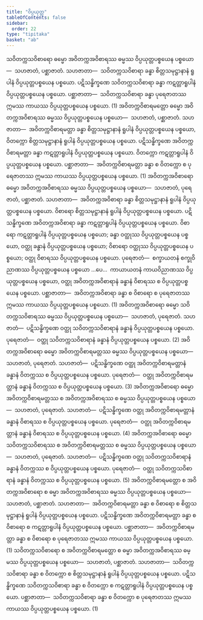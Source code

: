 ```yaml
---
title: "ဝိပ္ပယုတ္တ"
tableOfContents: false
sidebar:
  order: 22
type: "tipitaka"
basket: "ab"
---
```



<DynamicBreadcrumb />

<Division number="127">

<Paragraph number="554">
သဝိတက္ကသဝိစာရော ဓမ္မော အဝိတက္ကအဝိစာရဿ ဓမ္မဿ ဝိပ္ပယုတ္တပစ္စယေန ပစ္စယော—  သဟဇာတံ, ပစ္ဆာဇာတံ. <Emphasis>သဟဇာတာ</Emphasis>—  သဝိတက္ကသဝိစာရာ ခန္ဓာ စိတ္တသမုဋ္ဌာနာနံ ရူပါနံ ဝိပ္ပယုတ္တပစ္စယေန ပစ္စယော. ပဋိသန္ဓိက္ခဏေ သဝိတက္ကသဝိစာရာ ခန္ဓာ ကဋတ္တာရူပါနံ ဝိပ္ပယုတ္တပစ္စယေန ပစ္စယော. <Emphasis>ပစ္ဆာဇာတာ</Emphasis>—  သဝိတက္ကသဝိစာရာ ခန္ဓာ ပုရေဇာတဿ ဣမဿ ကာယဿ ဝိပ္ပယုတ္တပစ္စယေန ပစ္စယော. (1)
</Paragraph>

<Paragraph number="555">
အဝိတက္ကဝိစာရမတ္တော ဓမ္မော အဝိတက္ကအဝိစာရဿ ဓမ္မဿ ဝိပ္ပယုတ္တပစ္စယေန ပစ္စယော—  သဟဇာတံ, ပစ္ဆာဇာတံ. <Emphasis>သဟဇာတာ</Emphasis>—  အဝိတက္ကဝိစာရမတ္တာ ခန္ဓာ စိတ္တသမုဋ္ဌာနာနံ ရူပါနံ ဝိပ္ပယုတ္တပစ္စယေန ပစ္စယော, ဝိတက္ကော စိတ္တသမုဋ္ဌာနာနံ ရူပါနံ ဝိပ္ပယုတ္တပစ္စယေန ပစ္စယော. ပဋိသန္ဓိက္ခဏေ အဝိတက္ကဝိစာရမတ္တာ ခန္ဓာ ကဋတ္တာရူပါနံ ဝိပ္ပယုတ္တပစ္စယေန ပစ္စယော. ဝိတက္ကော ကဋတ္တာရူပါနံ ဝိပ္ပယုတ္တပစ္စယေန ပစ္စယော. <Emphasis>ပစ္ဆာဇာတာ</Emphasis>—  အဝိတက္ကဝိစာရမတ္တာ ခန္ဓာ စ ဝိတက္ကော စ ပုရေဇာတဿ ဣမဿ ကာယဿ ဝိပ္ပယုတ္တပစ္စယေန ပစ္စယော. (1)
</Paragraph>

</Division>
<Division number="128">

<Paragraph number="556">
အဝိတက္ကအဝိစာရော ဓမ္မော အဝိတက္ကအဝိစာရဿ ဓမ္မဿ ဝိပ္ပယုတ္တပစ္စယေန ပစ္စယော—  သဟဇာတံ, ပုရေဇာတံ, ပစ္ဆာဇာတံ. <Emphasis>သဟဇာတာ</Emphasis>—  အဝိတက္ကအဝိစာရာ ခန္ဓာ စိတ္တသမုဋ္ဌာနာနံ ရူပါနံ ဝိပ္ပယုတ္တပစ္စယေန ပစ္စယော. ဝိစာရော စိတ္တသမုဋ္ဌာနာနံ ရူပါနံ ဝိပ္ပယုတ္တပစ္စယေန ပစ္စယော. ပဋိသန္ဓိက္ခဏေ အဝိတက္ကအဝိစာရာ ခန္ဓာ ကဋတ္တာရူပါနံ ဝိပ္ပယုတ္တပစ္စယေန ပစ္စယော. ဝိစာရော ကဋတ္တာရူပါနံ ဝိပ္ပယုတ္တပစ္စယေန ပစ္စယော; ခန္ဓာ ဝတ္ထုဿ ဝိပ္ပယုတ္တပစ္စယေန ပစ္စယော, ဝတ္ထု ခန္ဓာနံ ဝိပ္ပယုတ္တပစ္စယေန ပစ္စယော; ဝိစာရော ဝတ္ထုဿ ဝိပ္ပယုတ္တပစ္စယေန ပစ္စယော; ဝတ္ထု ဝိစာရဿ ဝိပ္ပယုတ္တပစ္စယေန ပစ္စယော. <Emphasis>ပုရေဇာတံ</Emphasis>—  စက္ခာယတနံ စက္ခုဝိညာဏဿ ဝိပ္ပယုတ္တပစ္စယေန ပစ္စယော …ပေ…  ကာယာယတနံ ကာယဝိညာဏဿ ဝိပ္ပယုတ္တပစ္စယေန ပစ္စယော, ဝတ္ထု အဝိတက္ကအဝိစာရာနံ ခန္ဓာနံ ဝိစာရဿ စ ဝိပ္ပယုတ္တပစ္စယေန ပစ္စယော. <Emphasis>ပစ္ဆာဇာတာ</Emphasis>—  အဝိတက္ကအဝိစာရာ ခန္ဓာ စ ဝိစာရော စ ပုရေဇာတဿ ဣမဿ ကာယဿ ဝိပ္ပယုတ္တပစ္စယေန ပစ္စယော. (1)
</Paragraph>

<Paragraph number="557">
အဝိတက္ကအဝိစာရော ဓမ္မော သဝိတက္ကသဝိစာရဿ ဓမ္မဿ ဝိပ္ပယုတ္တပစ္စယေန ပစ္စယော—  သဟဇာတံ, ပုရေဇာတံ. <Emphasis>သဟဇာတံ</Emphasis>—  ပဋိသန္ဓိက္ခဏေ ဝတ္ထု သဝိတက္ကသဝိစာရာနံ ခန္ဓာနံ ဝိပ္ပယုတ္တပစ္စယေန ပစ္စယော. <Emphasis>ပုရေဇာတံ</Emphasis>—  ဝတ္ထု သဝိတက္ကသဝိစာရာနံ ခန္ဓာနံ ဝိပ္ပယုတ္တပစ္စယေန ပစ္စယော. (2)
</Paragraph>

<Paragraph number="558">
အဝိတက္ကအဝိစာရော ဓမ္မော အဝိတက္ကဝိစာရမတ္တဿ ဓမ္မဿ ဝိပ္ပယုတ္တပစ္စယေန ပစ္စယော—  သဟဇာတံ, ပုရေဇာတံ. <Emphasis>သဟဇာတံ</Emphasis>—  ပဋိသန္ဓိက္ခဏေ ဝတ္ထု အဝိတက္ကဝိစာရမတ္တာနံ ခန္ဓာနံ ဝိတက္ကဿ စ ဝိပ္ပယုတ္တပစ္စယေန ပစ္စယော. <Emphasis>ပုရေဇာတံ</Emphasis>—  ဝတ္ထု အဝိတက္ကဝိစာရမတ္တာနံ ခန္ဓာနံ ဝိတက္ကဿ စ ဝိပ္ပယုတ္တပစ္စယေန ပစ္စယော. (3)
</Paragraph>

<Paragraph number="559">
အဝိတက္ကအဝိစာရော ဓမ္မော အဝိတက္ကဝိစာရမတ္တဿ စ အဝိတက္ကအဝိစာရဿ စ ဓမ္မဿ ဝိပ္ပယုတ္တပစ္စယေန ပစ္စယော—  သဟဇာတံ, ပုရေဇာတံ. <Emphasis>သဟဇာတံ</Emphasis>—  ပဋိသန္ဓိက္ခဏေ ဝတ္ထု အဝိတက္ကဝိစာရမတ္တာနံ ခန္ဓာနံ ဝိစာရဿ စ ဝိပ္ပယုတ္တပစ္စယေန ပစ္စယော. <Emphasis>ပုရေဇာတံ</Emphasis>—  ဝတ္ထု အဝိတက္ကဝိစာရမတ္တာနံ ခန္ဓာနံ ဝိစာရဿ စ ဝိပ္ပယုတ္တပစ္စယေန ပစ္စယော. (4)
</Paragraph>

<Paragraph number="560">
အဝိတက္ကအဝိစာရော ဓမ္မော သဝိတက္ကသဝိစာရဿ စ အဝိတက္ကဝိစာရမတ္တဿ စ ဓမ္မဿ ဝိပ္ပယုတ္တပစ္စယေန ပစ္စယော—  သဟဇာတံ, ပုရေဇာတံ. <Emphasis>သဟဇာတံ</Emphasis>—  ပဋိသန္ဓိက္ခဏေ ဝတ္ထု သဝိတက္ကသဝိစာရာနံ ခန္ဓာနံ ဝိတက္ကဿ စ ဝိပ္ပယုတ္တပစ္စယေန ပစ္စယော. <Emphasis>ပုရေဇာတံ</Emphasis>—  ဝတ္ထု သဝိတက္ကသဝိစာရာနံ ခန္ဓာနံ ဝိတက္ကဿ စ ဝိပ္ပယုတ္တပစ္စယေန ပစ္စယော. (5)
</Paragraph>

</Division>
<Division number="129">

<Paragraph number="561">
အဝိတက္ကဝိစာရမတ္တော စ အဝိတက္ကအဝိစာရော စ ဓမ္မာ အဝိတက္ကအဝိစာရဿ ဓမ္မဿ ဝိပ္ပယုတ္တပစ္စယေန ပစ္စယော—  သဟဇာတံ, ပစ္ဆာဇာတံ. <Emphasis>သဟဇာတာ</Emphasis>—  အဝိတက္ကဝိစာရမတ္တာ ခန္ဓာ စ ဝိစာရော စ စိတ္တသမုဋ္ဌာနာနံ ရူပါနံ ဝိပ္ပယုတ္တပစ္စယေန ပစ္စယော. ပဋိသန္ဓိက္ခဏေ အဝိတက္ကဝိစာရမတ္တာ ခန္ဓာ စ ဝိစာရော စ ကဋတ္တာရူပါနံ ဝိပ္ပယုတ္တပစ္စယေန ပစ္စယော. <Emphasis>ပစ္ဆာဇာတာ</Emphasis>—  အဝိတက္ကဝိစာရမတ္တာ ခန္ဓာ စ ဝိစာရော စ ပုရေဇာတဿ ဣမဿ ကာယဿ ဝိပ္ပယုတ္တပစ္စယေန ပစ္စယော. (1)
</Paragraph>

<Paragraph number="562">
သဝိတက္ကသဝိစာရော စ အဝိတက္ကဝိစာရမတ္တော စ ဓမ္မာ အဝိတက္ကအဝိစာရဿ ဓမ္မဿ ဝိပ္ပယုတ္တပစ္စယေန ပစ္စယော—  သဟဇာတံ, ပစ္ဆာဇာတံ. <Emphasis>သဟဇာတာ</Emphasis>—  သဝိတက္ကသဝိစာရာ ခန္ဓာ စ ဝိတက္ကော စ စိတ္တသမုဋ္ဌာနာနံ ရူပါနံ ဝိပ္ပယုတ္တပစ္စယေန ပစ္စယော. ပဋိသန္ဓိက္ခဏေ သဝိတက္ကသဝိစာရာ ခန္ဓာ စ ဝိတက္ကော စ ကဋတ္တာရူပါနံ ဝိပ္ပယုတ္တပစ္စယေန ပစ္စယော. <Emphasis>ပစ္ဆာဇာတာ</Emphasis>—  သဝိတက္ကသဝိစာရာ ခန္ဓာ စ ဝိတက္ကော စ ပုရေဇာတဿ ဣမဿ ကာယဿ ဝိပ္ပယုတ္တပစ္စယေန ပစ္စယော. (1)
</Paragraph>
</Division>